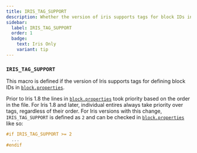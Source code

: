 ```yaml
---
title: IRIS_TAG_SUPPORT
description: Whether the version of iris supports tags for block IDs in block.properties.
sidebar:
  label: IRIS_TAG_SUPPORT
  order: 1
  badge:
    text: Iris Only
    variant: tip
---
```


### `IRIS_TAG_SUPPORT`

This macro is defined if the version of Iris supports tags for defining block IDs in [`block.properties`](/current/reference/miscellaneous/block_properties).

Prior to Iris 1.8 the lines in [`block.properties`](/current/reference/miscellaneous/block_properties) took priority based on the order in the file. For Iris 1.8 and later, individual entires always take priority over tags, regardless of their order. For Iris versions with this change, `IRIS_TAG_SUPPORT` is defined as `2` and can be checked in [`block.properties`](/current/reference/miscellaneous/block_properties) like so:

```glsl
#if IRIS_TAG_SUPPORT >= 2
  ...
#endif
```